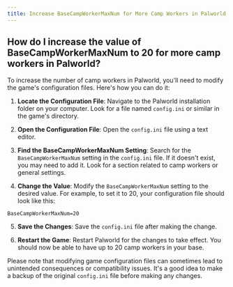 ```yaml
---
title: Increase BaseCampWorkerMaxNum for More Camp Workers in Palworld
---
```


## How do I increase the value of BaseCampWorkerMaxNum to 20 for more camp workers in Palworld?

To increase the number of camp workers in Palworld, you'll need to modify the game's configuration files. Here's how you can do it:

1. **Locate the Configuration File**: Navigate to the Palworld installation folder on your computer. Look for a file named `config.ini` or similar in the game's directory.

2. **Open the Configuration File**: Open the `config.ini` file using a text editor.

3. **Find the BaseCampWorkerMaxNum Setting**: Search for the `BaseCampWorkerMaxNum` setting in the `config.ini` file. If it doesn't exist, you may need to add it. Look for a section related to camp workers or general settings.

4. **Change the Value**: Modify the `BaseCampWorkerMaxNum` setting to the desired value. For example, to set it to 20, your configuration file should look like this:

```config
BaseCampWorkerMaxNum=20
```


5. **Save the Changes**: Save the `config.ini` file after making the change.

6. **Restart the Game**: Restart Palworld for the changes to take effect. You should now be able to have up to 20 camp workers in your base.

Please note that modifying game configuration files can sometimes lead to unintended consequences or compatibility issues. It's a good idea to make a backup of the original `config.ini` file before making any changes.
